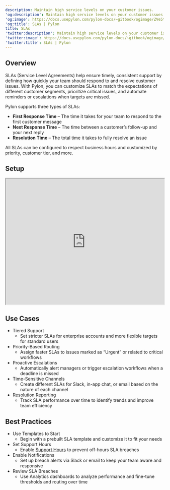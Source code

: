 ---
description: Maintain high service levels on your customer issues.
'og:description': Maintain high service levels on your customer issues.
'og:image': https://docs.usepylon.com/pylon-docs/~gitbook/ogimage/ZVe5tJpRp22IY3B8SVHL
'og:title': SLAs | Pylon
title: SLAs
'twitter:description': Maintain high service levels on your customer issues.
'twitter:image': https://docs.usepylon.com/pylon-docs/~gitbook/ogimage/ZVe5tJpRp22IY3B8SVHL
'twitter:title': SLAs | Pylon
---
## Overview

SLAs (Service Level Agreements) help ensure timely, consistent support by defining how quickly your team should respond to and resolve customer issues. With Pylon, you can customize SLAs to match the expectations of different customer segments, prioritize critical issues, and automate reminders or escalations when targets are missed.

Pylon supports three types of SLAs:

* **First Response Time** – The time it takes for your team to respond to the first customer message
* **Next Response Time** – The time between a customer’s follow-up and your next reply
* **Resolution Time** – The total time it takes to fully resolve an issue

All SLAs can be configured to respect business hours and customized by priority, customer tier, and more.


## Setup

<iframe width="100%" height="400px" allowfullscreen="" src="https://cdn.iframe.ly/MzjBs9R9"></iframe>


## Use Cases

* Tiered Support
    + Set stricter SLAs for enterprise accounts and more flexible targets for standard users
* Priority-Based Routing
    + Assign faster SLAs to issues marked as “Urgent” or related to critical workflows
* Proactive Escalations
    + Automatically alert managers or trigger escalation workflows when a deadline is missed
* Time-Sensitive Channels
    + Create different SLAs for Slack, in-app chat, or email based on the nature of each channel
* Resolution Reporting
    + Track SLA performance over time to identify trends and improve team efficiency


## Best Practices

* Use Templates to Start
    + Begin with a prebuilt SLA template and customize it to fit your needs
* Set Support Hours
    + Enable [Support Hours](/pylon-docs/support-workflows/support-hours) to prevent off-hours SLA breaches
* Enable Notifications
    + Set up breach alerts via Slack or email to keep your team aware and responsive
* Review SLA Breaches
    + Use Analytics dashboards to analyze performance and fine-tune thresholds and routing over time
